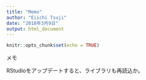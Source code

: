 ```yaml
---
title: "Memo"
author: "Eiichi Tsuji"
date: "2018年3月9日"
output: html_document
---
```


```r
knitr::opts_chunk$set(echo = TRUE)
```

メモ

RStudioをアップデートすると、ライブラリも再読込か。

